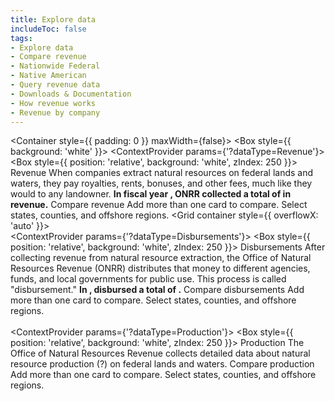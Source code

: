 ```yaml
---
title: Explore data
includeToc: false
tags: 
- Explore data
- Compare revenue
- Nationwide Federal
- Native American
- Query revenue data
- Downloads & Documentation
- How revenue works
- Revenue by company
---
```


<Container style={{ padding: 0 }} maxWidth={false}>
  <Box style={{ background: 'white' }}>
    <ExploreData>
      <ContextProvider params={'?dataType=Revenue'}>
        <Revenue>
          <MapContext>
            <RevenueMap />
            <SummaryCards>
              <RevenueSummaryTrends />
              <RevenueSummaryTopCommodities />
            </SummaryCards>
          </MapContext>
          <Box style={{ position: 'relative', background: 'white', zIndex: 250 }}>
            <CompareContext>
              <PageSubMenu />
              <Container>
                <Grid container>
                  <Grid item md={12}>
                    <Box mb={1} color="secondary.main" borderBottom={5}>
                      <Box component="h2" color="secondary.dark">Revenue</Box>
                    </Box>
                    <Typography variant="body1">
                      When companies extract natural resources on federal lands and waters, they pay royalties, rents, bonuses, and other fees, much like they would to any landowner. <strong>In fiscal year <Year />, ONRR collected a total of <LocationTotal location='Nationwide Federal' /> in revenue.</strong>
                    </Typography>
                  </Grid>
                </Grid>
              </Container>
              <Container id="compare-revenue">
                <Grid container>
                  <Grid item md={12}>
                    <Box color="secondary.main" mt={5} mb={2} borderBottom={2}>
                      <Box component="h3" color="secondary.dark">Compare revenue</Box>
                    </Box>
                    <Box fontSize="body1.fontSize">
                      Add more than one card to compare.  Select states, counties, and offshore regions.
                    </Box>
                  </Grid>
                </Grid>
                <Grid container style={{ overflowX: 'auto' }}>
                  <Grid item md={12}>
                    <DetailCards> 
                      <RevenueDetailTrends />
                      <RevenueDetailCommodities />
                      <RevenueDetailTypes />
                    <RevenueCountyMap />
                    </DetailCards>
                  </Grid>
                </Grid>
              </Container>
            </CompareContext>
            <RevenueOverTime title="Revenue Over Time" />       
            <NationalRevenueSummary title="Nationwide revenue summary" />
            <TopLocations title="Top locations" />
            <Commodities title="Top commodities" />
            <Company title="Revenue by company" />
          </Box>
        </Revenue>
      </ContextProvider>
      <ContextProvider params={'?dataType=Disbursements'}>
        <Disbursements>
          <MapContext>
            <DisbursementMap />
            <SummaryCards>
              <DisbursementTrend />
              <DisbursementRecipientSummary/>
            </SummaryCards>
          </MapContext>
          <Box style={{ position: 'relative', background: 'white', zIndex: 250 }}>
            <CompareContext>
              <PageSubMenu />
              <Container>
                <Grid container>
                  <Grid item md={12}>
                    <Box mb={1} color="secondary.main" borderBottom={5}>
                      <Box component="h2" color="secondary.dark">Disbursements</Box>
                    </Box>
                    <Typography variant="body1">
                      After collecting revenue from natural resource extraction, the Office of Natural Resources Revenue (ONRR) distributes that money to different agencies, funds, and local governments for public use. This process is called "disbursement." <strong>In <Year />, disbursed a total of <LocationTotal location='Nationwide Federal' />.</strong>
                    </Typography>
                  </Grid>
                </Grid>
              </Container>
              <Container id="compare-disbursements">
                <Grid container>
                  <Grid item md={12}>
                    <Box color="secondary.main" mt={5} mb={2} borderBottom={2}>
                      <Box component="h3" color="secondary.dark">Compare disbursements</Box>
                    </Box>
                    <Box fontSize="body1.fontSize">
                      Add more than one card to compare.  Select states, counties, and offshore regions.
                    </Box>
                  </Grid>
                </Grid>
                <Grid container>
                  <Grid item md={12}>
                    <DetailCards>  
                      <DisbursementDetailTrends />
                      <DisbursementRecipients />
                      <DisbursementSources />  
                    </DetailCards>
                  </Grid>
                </Grid>
              </Container>
            </CompareContext>
            <DisbursementsOverTime title="Disbursements Over Time"  /> 
            <NationwideDisbursementSummary title="Nationwide Disbursements Summary" />
            <DisbursementTopRecipients title="Top Recipients" />
          </Box>
        </Disbursements>
      </ContextProvider>
      <ContextProvider params={'?dataType=Production'}>
        <Production>
          <MapContext>
            <ProductionMap />
            <SummaryCards>
            <ProductionSummaryTrends /> 
            </SummaryCards>
          </MapContext>
          <Box style={{ position: 'relative', background: 'white', zIndex: 250 }}>
            <CompareContext>
              <Container>
                <Grid container>
                  <Grid item md={12}>
                    <Box mb={1} color="secondary.main" borderBottom={5}>
                      <Box component="h2" color="secondary.dark">Production</Box>
                    </Box>
                    <Typography variant="body1">
                      The Office of Natural Resources Revenue collects detailed data about natural resource production (?) on federal lands and waters.
                    </Typography>
                  </Grid>
                </Grid>
              </Grid>
            </Container>
            <PageSubMenu />
            <Container id="compare-oil-production">
              <Grid container>
                <Grid item md={12}>
                  <Box color="secondary.main" mt={5} mb={2} borderBottom={2}>
                    <Box component="h3" color="secondary.dark">Compare production</Box>
                  </Box>
                  <Box fontSize="body1.fontSize">
                    Add more than one card to compare.  Select states, counties, and offshore regions.
                  </Box>
                </Grid>
              </Grid>
              <Grid container>
                <Grid item md={12}>
                  <DetailCards>
                    <ProductionDetailTrends />
                     <ProductionLandCategory title="Production by land category"  />        
                     <ProductionTopLocations title="Top locations" maxLegendWidth='800px' />        
                  </DetailCards>
                </Grid>
              </Grid>
            </Container>       
          </CompareContext>
          <ProductionOverTime title="Production Over Time" />               
          <ProductionTopLocations title="Top Nationwide Locations" />
        </Production>
      </ContextProvider>
    </ExploreData>
  </Box>
</Container>


